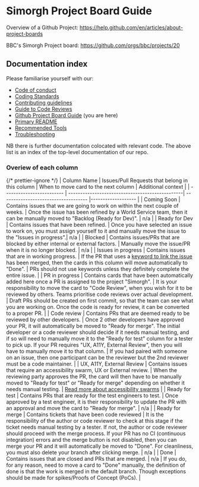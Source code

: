 
<Meta title="docs/Project-Board-Guide" />

# Simorgh Project Board Guide

Overview of a Github Project: https://help.github.com/en/articles/about-project-boards

BBC's Simorgh Project board: https://github.com/orgs/bbc/projects/20

## Documentation index

Please familiarise yourself with our:

- [Code of conduct](https://github.com/bbc/simorgh/blob/latest/.github/CODE_OF_CONDUCT.md)
- [Coding Standards](https://github.com/bbc/simorgh/blob/latest/docs/Coding-Standards/README.md)
- [Contributing guidelines](https://github.com/bbc/simorgh/blob/latest/CONTRIBUTING.md)
- [Guide to Code Reviews](https://github.com/bbc/simorgh/blob/latest/docs/Code-Reviews.stories.mdx)
- [Github Project Board Guide](https://github.com/bbc/simorgh/blob/latest/docs/Project-Board-Guide.stories.mdx) (you are here)
- [Primary README](https://github.com/bbc/simorgh/blob/latest/README.md)
- [Recommended Tools](https://github.com/bbc/simorgh/blob/latest/docs/Recommended-Tools.stories.mdx)
- [Troubleshooting](https://github.com/bbc/simorgh/blob/latest/docs/Troubleshooting.stories.mdx)

NB there is further documentation colocated with relevant code. The above list is an index of the top-level documentation of our repo.

### Overiew of each column

{/* prettier-ignore */}
| Column Name               | Issues/Pull Requests that belong in this column | When to move card to the next column | Additional context |
| ------------------------- | ------------------------------------------------| ------------------------------------ |------------------- |
| Coming Soon | Contains issues that we are going to work on within the next couple of weeks. | Once the issue has been refined by a World Service team, then it can be manually moved to "Backlog (Ready for Dev)". | n/a |
| Ready for Dev | Contains issues that have been refined. | Once you have selected an issue to work on, you must assign yourself to it and manually move the issue to the "Issues in progress".| n/a |
| Blocked | Contains issues/PRs that are blocked by either internal or external factors. | Manually move the issue/PR when it is no longer blocked. | n/a |
| Issues in progress | Contains issues that are in working progress. | If the PR that uses a [keyword to link the issue](https://help.github.com/en/articles/closing-issues-using-keywords) has been merged, then the cards in this column will move automatically to "Done". | PRs should not use keywords unless they definitely complete the entire issue. |
| PR in progress | Contains cards that have been automatically added here once a PR is assigned to the project "Simorgh". | It is your responsibility to move the card to "Code Review", when you wish for it to be reviewed by others. Teams prioritise code reviews over actual development. | Draft PRs should be created on first commit, so that the team can see what you are working on. Once the code is ready for review, it can be converted to a proper PR. |
| Code review | Contains PRs that are deemed ready to be reviewed by other developers. | Once 2 other developers have approved your PR, it will automatically be moved to "Ready for merge". The initial developer or a code reviewer should decide if it needs manual testing, and if so will need to manually move it to the "Ready for test" column for a tester to pick up. If your PR requires "UX, A11Y, External Review", then you will have to manually move it to that column. | If you had paired with someone on an issue, then one participant can be the reviewer but the 2nd reviewer must be a code maintainer. |
| UX, A11Y, External Review | Contains issues that require an accessibility swarm, UX or External review. | When the reviewing party approves the PR, the card will then have to be manually moved to "Ready for test" or "Ready for merge" depending on whether it needs manual testing. | [Read more about accessibility swarms](https://bbc.github.io/accessibility-news-and-you/accessibility-swarms) |
| Ready for test | Contains PRs that are ready for the test engineers to test. | Once approved by a test engineer, it is their responsibility to update the PR with an approval and move the card to "Ready for merge". | n/a |
| Ready for merge | Contains tickets that have been code reviewed | It is the responsibility of the author or code reviewer to check at this stage if the ticket needs manual testing by a tester. If not, the author or code reviewer should proceed with the merge process. If your PR has no CI (continuous integration) errors and the merge button is not disabled, then you can merge your PR and it will automatically be moved to "Done". For cleanliness, you must also delete your branch after clicking merge. | n/a |
| Done | Contains issues that are closed and PRs that are merged. | n/a | If you do, for any reason, need to move a card to "Done" manually, the definition of done is that the work is merged in the default branch. Though exceptions should be made for spikes/Proofs of Concept (PoCs). |
